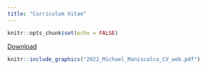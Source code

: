```yaml
---
title: "Curriculum Vitae"
---
```


```r
knitr::opts_chunk$set(echo = FALSE)
```

[Download](2022_Michael_Maniscalco_CV_web.pdf)

```r

knitr::include_graphics("2022_Michael_Maniscalco_CV_web.pdf")
```
